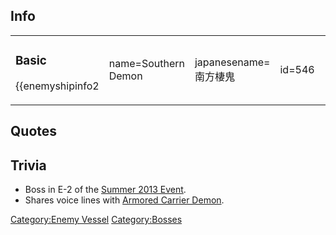 ==Info==
{|
|
===Basic===
{{enemyshipinfo2
| name=Southern Demon
| japanesename=南方棲鬼
| id=546
| image=[[File:546_Southern_Demon.png|280px]]
| color=red
| type= Aviation Battleship
| class=Abyssal
| hp=180
| firepower=90
| armor=90
| torpedo=80
| evasion=20
| AA=70
| aircraft=50
| speed=Slow
| LOS=70
| ASW=0
| range=Long
| luck=30
| slot=3
| time=''unbuildable''
| slot1=[[List_of_equipment_used_by_the_enemy|16inch Triple Cannon]]
| slot2=[[List_of_equipment_used_by_the_enemy|8inch Triple Cannon]]
| slot3=[[List_of_equipment_used_by_the_enemy|Abyssal Fighter Mk.II]]
| slot4=-Locked- 
| space1=0
| space2=0
| space3=50
| space4=-}}
|}

==Quotes==
{{Abyssquote
| 開幕前=イラッシャイ……カンゲイスルワネ…
| EN1=I welcome you... with open arms...
| Note1=
| 砲撃=ココハ…トオシマセン…

or

オチナサイ！
| EN0=I won't let you... pass here...

or

Fall!
| Note0=In this sentence, "fall" means telling us to sink to the bottom of the sea.
| 被弾=ワタシハ…モウ…ヤラレハシナイ！..

or

オロカナ…

or

チッ…
| EN2=I won't... be defeated...again!..

or

Fools...

or

Tch...
| Note2=
| 昼戦終了時=ソンナ…マサカ…ソンナコトガ…
| EN3=This... can't be... for me to...
| Note3=
|Clip1 = {{Audio|file=Southern_Oni_Intro.ogg}}|Clip0 = {{Audio|file=Southern_Attack_1.ogg}}<br/>{{Audio|file=Southern_Attack_2.ogg}}|Clip2 = {{Audio|file=Southern_Damaged_1.ogg}}<br/>{{Audio|file=Southern_War_Hime_Attack.ogg}}<br/>{{Audio|file=Southern_Damaged_2.ogg}}|Clip3 = {{Audio|file=Southern_Oni_Sunk.ogg}}}}
==Trivia==
* Boss in E-2 of the [[Summer 2013 Event]].
* Shares voice lines with [[Armored Carrier Demon]].
{{Enemyshiplist}}
[[Category:Enemy Vessel]]
[[Category:Bosses]]